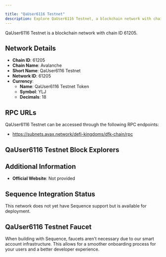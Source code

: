 ```yaml
---

title: "QaUser6116 Testnet"
description: Explore QaUser6116 Testnet, a blockchain network with chain ID 61205. Learn about its native currency, QaUser6116 Testnet Token, and how to interact with the network.
---
```




QaUser6116 Testnet is a blockchain network with chain ID 61205.

## Network Details

- **Chain ID**: 61205
- **Chain Name**: Avalanche
- **Short Name**: QaUser6116 Testnet
- **Network ID**: 61205
- **Currency**: 
  - **Name**: QaUser6116 Testnet Token
  - **Symbol**: YLJ
  - **Decimals**: 18

## RPC URLs

QaUser6116 Testnet can be accessed through the following RPC endpoints:

- https://subnets.avax.network/defi-kingdoms/dfk-chain/rpc

## QaUser6116 Testnet Block Explorers



## Additional Information

- **Official Website**: Not provided

## Sequence Integration Status

This network does not yet have Sequence support but is available for deployment.

## QaUser6116 Testnet Faucet

When building with Sequence, faucets aren't necessary due to our smart account infrastructure. This allows for a smoother onboarding process for your users and a better developer experience.
